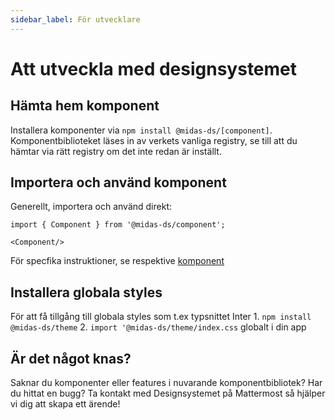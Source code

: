 ```yaml
---
sidebar_label: För utvecklare
---
```


# Att utveckla med designsystemet

## Hämta hem komponent

Installera komponenter via `npm install @midas-ds/[component]`. Komponentbiblioteket läses in av verkets vanliga registry, se till
att du hämtar via rätt registry om det inte redan är inställt.

## Importera och använd komponent

Generellt, importera och använd direkt:

```tsx
import { Component } from '@midas-ds/component';

<Component/>
```

För specfika instruktioner, se respektive [komponent](../../components/)

## Installera globala styles

För att få tillgång till globala styles som t.ex typsnittet Inter 
    1. `npm install @midas-ds/theme`
    2. `import '@midas-ds/theme/index.css` globalt i din app

## Är det något knas?

Saknar du komponenter eller features i nuvarande komponentbibliotek? Har du hittat en bugg? Ta kontakt med Designsystemet på Mattermost så hjälper vi dig att skapa ett ärende!